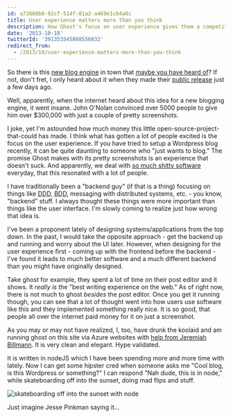 ```yaml
---
id: a73860b0-92cf-514f-81a2-a469e1c64a0c
title: User experience matters more than you think
description: How Ghost's focus on user experience gives them a competitive advantage.
date: '2013-10-18'
twitterId: '391353545808556032'
redirect_from:
  - /2013/10/user-experience-matters-more-than-you-think
---
```


So there is this [new blog engine](http://ghost.org/) in town that [maybe you have heard of](http://www.kickstarter.com/projects/johnonolan/ghost-just-a-blogging-platform)? If not, don't fret, I only heard about it when they made their [public release](http://blog.ghost.org/public-launch/) just a few days ago.

Well, apparently, when the internet heard about this idea for a new blogging engine, it went insane. John O'Nolan convinced over 5000 people to give him over $300,000 with just a couple of pretty screenshots.

I joke, yet I'm astounded how much money this little open-source-project-that-could has made. I think what has gotten a lot of people excited is the focus on the user experience. If you have tried to setup a Wordpress blog recently, it can be quite daunting to someone who "just wants to blog." The promise Ghost makes with its pretty screenshots is an experience that doesn't suck. And apparently, we deal with [so much shitty software](/2009/07/we-make-shitty-software-and-so-do-you/) everyday, that this resonated with a lot of people.

I have traditionally been a "backend guy" (if that is a thing) focusing on things like <abbr title="Domain Driven Design">DDD</abbr>, <abbr title="Behavior Driven Development">BDD</abbr>, messaging with distributed systems, etc. - you know, "backend" stuff. I always thought these things were more important than things like the user interface. I'm slowly coming to realize just how wrong that idea is.

I've been a proponent lately of designing systems/applications from the top down. In the past, I would take the opposite approach - get the backend up and running and worry about the UI later. However, when designing for the user experience first - coming up with the frontend before the backend - I've found it leads to much better software and a much different backend than you might have originally designed.

Take ghost for example, they spent a lot of time on their post editor and it shows. It _really is_ the "best writing experience on the web." As of right now, there is not much to ghost _besides_ the post editor. Once you get it running though, you can see that a lot of thought went into how users use software like this and they implemented something really nice. It is so good, that people all over the internet paid money for it on just a screenshot.

As you may or may not have realized, I, too, have drunk the koolaid and am running ghost on this site via Azure websites with [help from Jeremiah Billmann](http://www.jbillmann.com/installing-ghost-on-azure-web-sites/). It is very clean and elegant. Hype validated.

It is written in nodeJS which I have been spending more and more time with lately. Now I can get some hipster cred when someone asks me "Cool blog, is this Wordpress or something?" I can respond "Nah dude, this is in node," while skateboarding off into the sunset, doing mad flips and stuff.

![skateboarding off into the sunset with node](./skateboard.jpg)

Just imagine Jesse Pinkman saying it…